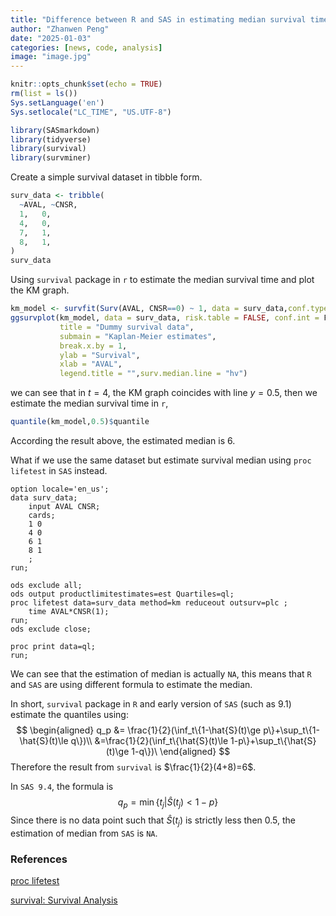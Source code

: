 ```yaml
---
title: "Difference between R and SAS in estimating median survival time"
author: "Zhanwen Peng"
date: "2025-01-03"
categories: [news, code, analysis]
image: "image.jpg"
---
```


```r
knitr::opts_chunk$set(echo = TRUE)
rm(list = ls())
Sys.setLanguage('en')
Sys.setlocale("LC_TIME", "US.UTF-8")
```

```r
library(SASmarkdown)
library(tidyverse)
library(survival)
library(survminer)
```

Create a simple survival dataset in tibble form.

```r
surv_data <- tribble(
  ~AVAL, ~CNSR,
  1,   0,
  4,   0,
  7,   1,
  8,   1,
)
surv_data
```

Using `survival` package in `r` to estimate the median survival time and plot the KM graph.

```r
km_model <- survfit(Surv(AVAL, CNSR==0) ~ 1, data = surv_data,conf.type=c("log-log"))
ggsurvplot(km_model, data = surv_data, risk.table = FALSE, conf.int = F,
           title = "Dummy survival data", 
           submain = "Kaplan-Meier estimates", 
           break.x.by = 1,
           ylab = "Survival",
           xlab = "AVAL",
           legend.title = "",surv.median.line = "hv")
```

we can see that in $t=4$, the KM graph coincides with line $y=0.5$, then we estimate the median survival time in `r`,

```r
quantile(km_model,0.5)$quantile
```

According the result above, the estimated median is $6$.

What if we use the same dataset but estimate survival median using `proc lifetest` in `SAS` instead.
```sas
option locale='en_us';
data surv_data;
	input AVAL CNSR;
	cards;
	1 0
	4 0
	6 1
	8 1
	;
run;

ods exclude all;
ods output productlimitestimates=est Quartiles=ql;
proc lifetest data=surv_data method=km reduceout outsurv=plc ;
    time AVAL*CNSR(1);
run;
ods exclude close;

proc print data=ql;
run;
```
We can see that the estimation of median is actually `NA`, this means that `R` and `SAS` are using different formula to estimate the median.

In short, `survival` package in `R` and early version of `SAS` (such as 9.1) estimate the quantiles using:
$$
\begin{aligned}
q_p &= \frac{1}{2}(\inf_t\{1-\hat{S}(t)\ge p\}+\sup_t\{1-\hat{S}(t)\le q\})\\
&=\frac{1}{2}(\inf_t\{\hat{S}(t)\le 1-p\}+\sup_t\{\hat{S}(t)\ge 1-q\})\
\end{aligned}
$$
Therefore the result from `survival` is $\frac{1}{2}(4+8)=6$.

In `SAS 9.4`, the formula is
$$
q_p = \min\{t_j|\hat{S}(t_j)<1-p\}
$$
Since there is no data point such that $\hat{S}(t_j)$ is strictly less then $0.5$, the estimation of median from `SAS` is `NA`.

### References
[proc lifetest](https://documentation.sas.com/doc/en/pgmsascdc/9.4_3.4/statug/statug_lifetest_details03.htm)\

[survival: Survival Analysis](https://cran.r-project.org/web/packages/survival/survival.pdf)

